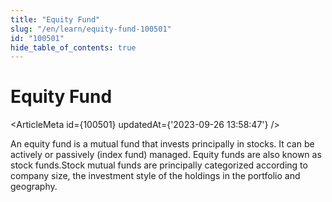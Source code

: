```yaml
---
title: "Equity Fund"
slug: "/en/learn/equity-fund-100501"
id: "100501"
hide_table_of_contents: true
---
```



# Equity Fund

<ArticleMeta id={100501} updatedAt={'2023-09-26 13:58:47'} />
<div className='border-solid border-b border-t-0 my-4 border-[var(--ifm-color-gray-300)]' />

An equity fund is a mutual fund that invests principally in stocks. It can be actively or passively (index fund) managed. Equity funds are also known as stock funds.Stock mutual funds are principally categorized according to company size, the investment style of the holdings in the portfolio and geography.
